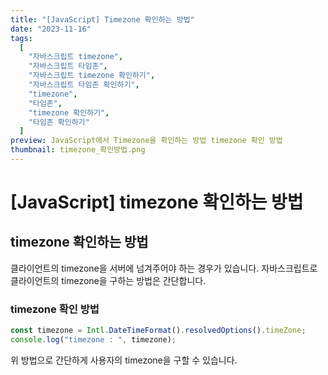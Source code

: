 ```yaml
---
title: "[JavaScript] Timezone 확인하는 방법"
date: "2023-11-16"
tags:
  [
    "자바스크립트 timezone",
    "자바스크립트 타임존",
    "자바스크립트 timezone 확인하기",
    "자바스크립트 타임존 확인하기",
    "timezone",
    "타임존",
    "timezone 확인하기",
    "타임존 확인하기"
  ]
preview: JavaScript에서 Timezone을 확인하는 방법 timezone 확인 방법
thumbnail: timezone_확인방법.png
---
```


# [JavaScript] timezone 확인하는 방법

## timezone 확인하는 방법

클라이언트의 timezone을 서버에 넘겨주어야 하는 경우가 있습니다.
자바스크립트로 클라이언트의 timezone을 구하는 방법은 간단합니다.

### timezone 확인 방법

```js
const timezone = Intl.DateTimeFormat().resolvedOptions().timeZone;
console.log("timezone : ", timezone);
```

<PostImage
  src="https://raw.githubusercontent.com/Codiving/blog-posts/main/Images/JavaScript/timezone_확인방법_1.png"
  alt="이미지1"
/>

위 방법으로 간단하게 사용자의 timezone을 구할 수 있습니다.

